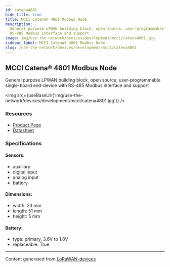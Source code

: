 ```yaml
---
id: catena4801
hide_title: true
title: MCCI Catena® 4801 Modbus Node
description:
  General purpose LPWAN building block, open source, user-programmable single-board end-device with
  RS-485 Modbus interface and support
image: img/use-the-network/devices/development/mcci/catena4801.jpg
sidebar_label: MCCI Catena® 4801 Modbus Node
slug: /use-the-network/devices/development/mcci/catena4801
---
```



## MCCI Catena® 4801 Modbus Node

General purpose LPWAN building block, open source, user-programmable single-board end-device with
RS-485 Modbus interface and support

<img src={useBaseUrl('img/use-the-network/devices/development/mcci/catena4801.jpg')} />

### Resources

- [Product Page](https://mcci.io/catena4801)
- [Datasheet](https://cdn.shopify.com/s/files/1/0873/5104/files/Catena4801-datasheet.pdf?v=1610922117)

### Specifications

#### Sensors:

- auxiliary
- digital input
- analog input
- battery

#### Dimensions:

- width: 23 mm
- length: 51 mm
- height: 5 mm

#### Battery:

- type: primary, 3.6V to 1.8V
- replaceable: True

---

Content generated from [LoRaWAN-devices](https://github.com/TheThingsNetwork/lorawan-devices)
